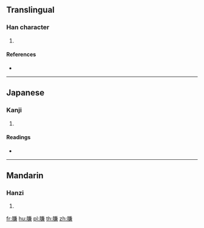 {{character info/new}}
==Translingual==

===Han character===
{{Han char|rn=130|rad=肉|as=10|sn=14|four=|canj=BTXC}}

# {{defn|Han|sort=肉10}}

====References====
* {{Han ref|kx=0990.160|dkj=29749|dj=1443.030|hdz=32105.010|uh=8181|ud=33153}}

----

==Japanese==

===Kanji===
{{ja-kanji|grade=|rs=肉10}}

# {{defn|lang=ja|sort=肉10}}

====Readings====
* {{ja-readings|on=[[けん]] (ken), [[かん]] (kan), [[げん]] (gen)|kun=[[うまい]] (umai), [[あん]] (an)|nanori=}}

----

==Mandarin==

===Hanzi===
{{cmn-hanzi|pin=[[lián]] ([[lian2]]), [[qiān]] ([[qian1]])|wg=lien<sup>2</sup>, ch'ien<sup>1</sup>}}

# {{defn|lang=cmn|sort=肉10}}

[[fr:膁]]
[[hu:膁]]
[[pl:膁]]
[[th:膁]]
[[zh:膁]]